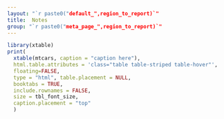 ```yaml
---
layout: "`r paste0("default_",region_to_report)`"
title:  Notes
group: "`r paste0("meta_page_",region_to_report)`"
---
```




```r
library(xtable)
print(
  xtable(mtcars, caption = "caption here"),
  html.table.attributes = 'class="table table-striped table-hover"',
  floating=FALSE,
  type = "html", table.placement = NULL,
  booktabs = TRUE,
  include.rownames = FALSE,
  size = tbl_font_size,
  caption.placement = "top"
  )
```

